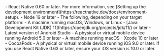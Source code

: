 
<PlatformWrapper platform="react-native">
- React Native 0.60 or later. For more information, see [Setting up the development environment](https://reactnative.dev/docs/environment-setup).
- Node 16 or later
- The following, depending on your target platform:
    <Tabs>
    <TabItem value="tab1" label="Android" default>
    - A machine running macOS, Windows, or Linux
    - [Java Development Kit (JDK) 11](https://openjdk.org/projects/jdk/11/) or later
    - Latest version of Android Studio
    - A physical or virtual mobile device running Android 5.0 or later
    </TabItem>
    <TabItem value="tab2" label="iOS">
    - A machine running macOS
    - Xcode 10 or later
    - CocoaPods
    - A physical or virtual mobile device running iOS 9.0 or later. 
        If you use React Native 0.63 or later, ensure your iOS version is 10.0 or later.
    </TabItem>
    </Tabs>

</PlatformWrapper>
